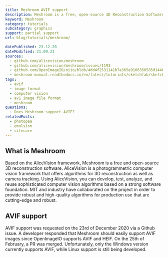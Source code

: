 ```yaml
---
title: Meshroom AVIF support
description: Meshroom is a free, open-source 3D Reconstruction Software. Find out how you can use AVIF in Meshroom.
keyword: Meshroom
category: tutorials
subcategory: graphics
support: partial support
url: blog/tutorials/meshroom/

datePublished: 23.12.20
dateModified: 21.09.21
sources:
  - github.com/alicevision/meshroom
  - github.com/alicevision/meshroom/issues/1193
  - github.com/OpenImageIO/oiio/blob/4dd4f2531141b7a365e9106350585d14405d55eb/src/heif.imageio/heifinput.cpp
  - meshroom-manual.readthedocs.io/en/latest/tutorials/sketchfab/sketchfab.html
tags:
  - avif
  - image format
  - computer vision
  - av1 image file format
  - meshroom
questions:
  - Does Meshroom support AVIF?
relatedPosts:
  - photopea
  - emulsion
  - sitecore
---
```


## What is Meshroom

Based on the AliceVision framework, Meshroom is a free and open-source 3D reconstruction software. AliceVision is a photogrammetric computer vision framework that offers algorithms for 3D reconstruction as well as camera tracking. Using AliceVision, you can develop, test, analyze, and reuse sophisticated computer vision algorithms based on a strong software foundation. MIT and industry have collaborated on the project in order to provide robust and high-quality algorithms for production use that are cutting-edge and robust.

## AVIF support

AVIF support was requested on the 23rd of December 2020 via a Github issue. A developer responded that Meshroom should easily support AVIF images since OpenImageIO supports AVIF and HEIF. On the 25th of February, a PR was merged. Unfortunately, only the Windows version currently supports AVIF, while Linux support is still being developed.
